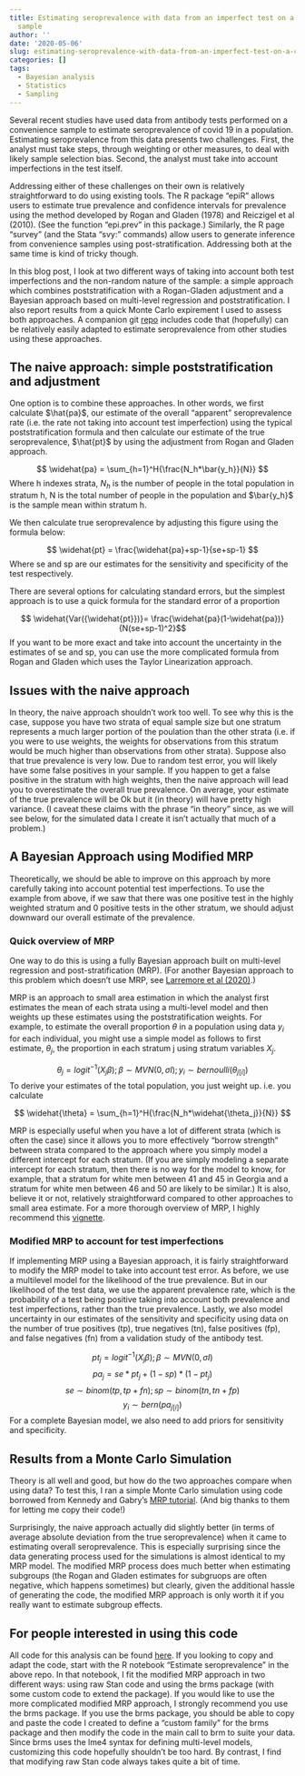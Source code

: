 ---
title: Estimating seroprevalence with data from an imperfect test on a convenience
  sample
author: ''
date: '2020-05-06'
slug: estimating-seroprevalence-with-data-from-an-imperfect-test-on-a-convenience-sample
categories: []
tags:
  - Bayesian analysis
  - Statistics
  - Sampling
---

Several recent studies have used data from antibody tests performed on a convenience sample to estimate seroprevalence of covid 19 in a population.  Estimating seroprevalence from this data presents two challenges. First, the analyst must take steps, through weighting or other measures, to deal with likely sample selection bias.  Second, the analyst must take into account imperfections in the test itself.  

Addressing either of these challenges on their own is relatively straightforward to do using existing tools.  The R package "epiR" allows users to estimate true prevalence and confidence intervals for prevalence using the method developed by Rogan and Gladen (1978) and Reiczigel et al (2010). (See the function "epi.prev" in this package.) Similarly, the R page "survey" (and the Stata "svy: " commands) allow users to generate inference from convenience samples using post-stratification. Addressing both at the same time is kind of tricky though.  

In this blog post, I look at two different ways of taking into account both test imperfections and the non-random nature of the sample: a simple approach which combines poststratification with a Rogan-Gladen adjustment and a Bayesian approach based on multi-level regression and poststratification. I also report results from a quick Monte Carlo expirement I used to assess both approaches.  A companion git [repo](https://github.com/dougj892/sero_prevalence2) includes code that (hopefully) can be relatively easily adapted to estimate seroprevalence from other studies using these approaches.

## The naive approach: simple poststratification and adjustment
One option is to combine these approaches.  In other words, we first calculate $\hat{pa}$, our estimate of the overall "apparent" seroprevalence rate (i.e. the rate not taking into account test imperfection) using the typical poststratification formula and then calculate our estimate of the true seroprevalence, $\hat{pt}$ by using the adjustment from Rogan and Gladen approach. 

$$ \widehat{pa} = \sum_{h=1}^H{\frac{N_h*\bar{y_h}}{N}} $$
Where h indexes strata, $N_h$ is the number of people in the total population in stratum h, N is the total number of people in the population and $\bar{y_h}$ is the sample mean within stratum h.

We then calculate true seroprevalence by adjusting this figure using the formula below:

$$ \widehat{pt} = \frac{\widehat{pa}+sp-1}{se+sp-1} $$
Where se and sp are our estimates for the sensitivity and specificity of the test respectively.

There are several options for calculating standard errors, but the simplest approach is to use a quick formula for the standard error of a proportion

$$ \widehat{Var({\widehat{pt}})}= \frac{\widehat{pa}(1-\widehat{pa})}{N(se+sp-1)^2}$$
If you want to be more exact and take into account the uncertainty in the estimates of se and sp, you can use the more complicated formula from Rogan and Gladen which uses the Taylor Linearization approach.  

## Issues with the naive approach
In theory, the naive approach shouldn't work too well.  To see why this is the case, suppose you have two strata of equal sample size but one stratum represents a much larger portion of the poulation than the other strata (i.e. if you were to use weights, the weights for observations from this stratum would be much higher than observations from other strata). Suppose also that true prevalence is very low. Due to random test error, you will likely have some false positives in your sample. If you happen to get a false positive in the stratum with high weights, then the naive approach will lead you to overestimate the overall true prevalence. On average, your estimate of the true prevalence will be Ok but it (in theory) will have pretty high variance. (I caveat these claims with the phrase "in theory" since, as we will see below, for the simulated data I create it isn't actually that much of a problem.)


## A Bayesian Approach using Modified MRP

Theoretically, we should be able to improve on this approach by more carefully taking into account potential test imperfections.  To use the example from above, if we saw that there was one positive test in the highly weighted stratum and 0 positive tests in the other stratum, we should adjust downward our overall estimate of the prevalence. 


### Quick overview of MRP
One way to do this is using a fully Bayesian approach built on multi-level regression and post-stratification (MRP). (For another Bayesian approach to this problem which doesn't use MRP, see [Larremore et al (2020)](https://www.medrxiv.org/content/10.1101/2020.04.15.20067066v1).)

MRP is an approach to small area estimation in which the analyst first estimates the mean of each strata using a multi-level model and then weights up these estimates using the poststratification weights. For example, to estimate the overall proportion $\theta$ in a population using data $y_i$ for each individual, you might use a simple model as follows to first estimate, $\theta_j$, the proportion in each stratum j using stratum variables $X_j$.

$$ \theta_j =logit^{-1}(X_j\beta); \beta\sim MVN(0,\sigma I); y_i \sim bernoulli(\theta_{j[i]}) $$
To derive your estimates of the total population, you just weight up. i.e. you calculate

$$ \widehat{\theta} = \sum_{h=1}^H{\frac{N_h*\widehat{\theta_j}}{N}} $$

MRP is especially useful when you have a lot of different strata (which is often the case) since it allows you to more effectively "borrow strength" between strata compared to the approach where you simply model a different intercept for each stratum. (If you are simply modeling a separate intercept for each stratum, then there is no way for the model to know, for example, that a stratum for white men between 41 and 45 in Georgia and a stratum for white men between 46 and 50 are likely to be similar.) It is also, believe it or not, relatively straightforward compared to other approaches to small area estimate.  For a more thorough overview of MRP, I highly recommend this [vignette](https://mc-stan.org/rstanarm/articles/mrp.html).

### Modified MRP to account for test imperfections
If implementing MRP using a Bayesian approach, it is fairly straightforward to modify the MRP model to take into account test error. As before, we use a multilevel model for the likelihood of the true prevalence. But in our likelihood of the test data, we use the apparent prevalence rate, which is the probability of a test being positive taking into account both prevalence and test imperfections, rather than the true prevalence.  Lastly, we also model uncertainty in our estimates of the sensitivity and specificity using data on the number of true positives (tp), true negatives (tn), false positives (fp), and false negatives (fn) from a validation study of the antibody test.

$$ pt_j =logit^{-1}(X_j\beta); \beta\sim MVN(0,\sigma I)$$
$$ pa_j = se*pt_j+(1-sp)*(1-pt_j) $$
$$ se \sim binom(tp, tp+fn); sp \sim binom(tn, tn+fp)$$
$$ y_i \sim bern(pa_{j[i]}) $$
For a complete Bayesian model, we also need to add priors for sensitivity and specificity.

## Results from a Monte Carlo Simulation

Theory is all well and good, but how do the two approaches compare when using data? To test this, I ran a simple Monte Carlo simulation using code borrowed from Kennedy and Gabry's [MRP tutorial](https://cran.r-project.org/web/packages/rstanarm/vignettes/mrp.html).  (And big thanks to them for letting me copy their code!)

Surprisingly, the naive approach actually did slightly better (in terms of average absolute deviation from the true seroprevalence) when it came to estimating overall seroprevalence. This is especially surprising since the data generating process used for the simulations is almost identical to my MRP model. The modified MRP process does much better when estimating subgroups (the Rogan and Gladen estimates for subgruops are often negative, which happens sometimes) but clearly, given the additional hassle of generating the code, the modified MRP approach is only worth it if you really want to estimate subgroup effects.


## For people interested in using this code

All code for this analysis can be found [here](https://github.com/dougj892/sero_prevalence2). 
If you looking to copy and adapt the code, start with the R notebook "Estimate seroprevalence" in the above repo. In that notebook, I fit the modified MRP approach in two different ways: using raw Stan code and using the brms package (with some custom code to extend the package). If you would like to use the more complicated modified MRP approach, I strongly recommend you use the brms package.  If you use the brms package, you should be able to copy and paste the code I created to define a "custom family" for the brms package and then modify the code in the main call to brm to suite your data. Since brms uses the lme4 syntax for defining multi-level models, customizing this code hopefully shouldn't be too hard.  By contrast, I find that modifying raw Stan code always takes quite a bit of time.





